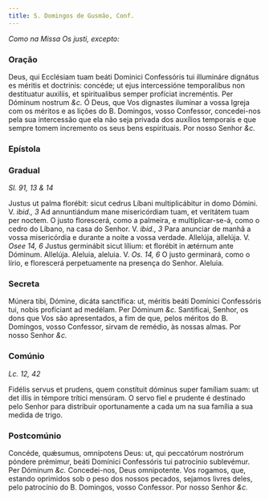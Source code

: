 ```yaml
---
title: S. Domingos de Gusmão, Conf.
---
```


<em>Como na Missa Os justi, excepto:</em>


<LinkCard
  href="/missal/comum/14confessoresnaopontifices1"
  title="Confessores não Pontífices - Missa Os justi"
/>

### Oração

<div class="grid grid-cols-2 gap-5">
  <span class="text-justify">
    Deus, qui Ecclésiam tuam beáti Dominici Confessóris tui illumináre dignátus
    es méritis et doctrinis: concéde; ut ejus intercessióne temporalibus non
    destituatur auxiliis, et spiritualibus semper profíciat increméntis. Per
    Dóminum nostrum <em>&c.</em>
  </span>
  <span class="text-justify">
    Ó Deus, que Vos dignastes iluminar a vossa Igreja com os méritos e as lições
    do B. Domingos, vosso Confessor, concedei-nos pela sua intercessão que ela
    não seja privada dos auxílios temporais e que sempre tomem incremento os
    seus bens espirituais. Por nosso Senhor <em>&c.</em>
  </span>
</div>

### Epístola


<LinkCard
  href="/missal/comum/13doutores#epístola"
  title="Doutores - Missa In médio Ecclésiae"
/>

### Gradual

_Sl. 91, 13 & 14_

<div class="grid grid-cols-2 gap-5">
  <span class="text-justify">
    Justus ut palma florébit: sicut cedrus Líbani multiplicábitur in domo
    Dómini. V. <em>ibid., 3</em> Ad annuntiándum mane misericórdiam tuam, et
    veritátem tuam per noctem.
  </span>
  <span class="text-justify">
    O justo florescerá, como a palmeira, e multiplicar-se-á, como o cedro do
    Líbano, na casa do Senhor. V. <em>ibid., 3</em> Para anunciar de manhã a
    vossa misericórdia e durante a noite a vossa verdade.
  </span>
  <span class="text-justify">
    Allelúja, allelúja. V. <em>Osee 14, 6</em> Justus germinábit sicut lílium:
    et florébit in ætérnum ante Dóminum. Allelúja.
  </span>
  <span class="text-justify">
    Aleluia, aleluia. V. <em>Os. 14, 6</em> O justo germinará, como o lírio, e
    florescerá perpetuamente na presença do Senhor. Aleluia.
  </span>
</div>

### Secreta

<div class="grid grid-cols-2 gap-5">
  <span class="text-justify">
    Múnera tibi, Dómine, dicáta sanctífica: ut, méritis beáti Domínici
    Confessóris tui, nobis profíciant ad medélam. Per Dóminum <em>&c.</em>
  </span>
  <span class="text-justify">
    Santificai, Senhor, os dons que Vos são apresentados, a fim de que, pelos
    méritos do B. Domingos, vosso Confessor, sirvam de remédio, às nossas almas.
    Por nosso Senhor <em>&c.</em>
  </span>
</div>

### Comúnio

_Lc. 12, 42_

<div class="grid grid-cols-2 gap-5">
  <span class="text-justify">
    Fidélis servus et prudens, quem constítuit dóminus super famíliam suam: ut
    det illis in témpore trítici mensúram.
  </span>
  <span class="text-justify">
    O servo fiel e prudente é destinado pelo Senhor para distribuir
    oportunamente a cada um na sua família a sua medida de trigo.
  </span>
</div>

### Postcomúnio

<div class="grid grid-cols-2 gap-5">
  <span class="text-justify">
    Concéde, quǽsumus, omnípotens Deus: ut, qui peccatórum nostrórum póndere
    prémimur, beáti Domínici Confessóris tui patrocínio sublevémur. Per Dóminum
    <em>&c.</em>
  </span>
  <span class="text-justify">
    Concedei-nos, Deus omnipotente. Vos rogamos, que, estando oprimidos sob o
    peso dos nossos pecados, sejamos livres deles, pelo patrocínio do B.
    Domingos, vosso Confessor. Por nosso Senhor <em>&c.</em>
  </span>
</div>
